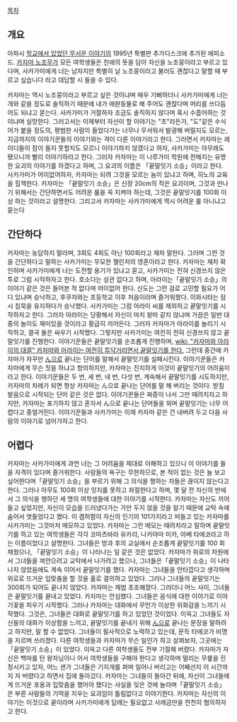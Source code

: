 [[목차]]

== 개요 ==

아파시 [[학교에서 있었던 무서운 이야기]]의 1995년 특별판 추가디스크에 추가된 에피소드. [[카자마 노조무]]가 모든 여학생들은 친애의 뜻을 담아 자신을 노조뭉이라고 부르고 있다며, 사카가미에게 너는 남자지만 특별히 날 노조뭉이라고 불러도 괜찮다고 말할 때 부르고 싶습니다 라고 대답할 시 들을 수 있다.

카자마는 역시 노조뭉이라고 부르고 싶은 것이냐며 매우 기뻐하더니 사카가미에게 너는 개와 같을 정도로 솔직하기 때문에 내가 애완동물로 해 주어도 괜찮다며 머리를 쓰다듬어도 되냐고 묻는다. 사카가미가 거절하자 조금도 솔직하지 않다며 혹시 수줍어하는 것이냐며 실망한다. 그러고서는 이제부터 자신이 할 이야기는 "초"라든가, "도"같은 수식어가 붙을 정도의, 평범한 사람이 들었다가는 너무나 무서워서 발광해 버릴지도 모르는, 지금까지의 이야기꾼들의 이야기와는 격이 다른 이야기라고 한다. 그러면서 카자마는 레이디들이 잠이 들지 못할지도 모르니 이야기하지 않겠다고 하자, 사카가미는 아무래도 됐으니까 빨리 이야기하라고 한다. 그러자 카자마는 이 나루가미 학원에 전해지는 유명한 요괴의 이야기를 하겠다고 하며, 그 요괴의 이름은 「끝말잇기 소승」이라고 한다. 사카가미가 어이없어하자, 카자마는 되려 그것을 모르는 놈이 있냐고 하며, 히노의 교육을 힐책한다. 카자마는 「끝말잇기 소승」은 신장 20cm의 작은 요괴이며, 그것과 만나기 위해서는 간단하면서도 어려운 룰을 꼭 지켜야 하는데, 그것은 끝말잇기를 100회 이상 하는 것이라고 설명한다. 그리고서 카자마는 사카가미에게 역시 어려운 룰 아니냐고 묻는다

== 간단하다 ==
카자마는 농담하지 말라며, 3회도 4회도 아닌 100회라고 재차 말한다. 그러며 그런 것을 간단하다고 말하는 사카가미는 무모한 챌린저의 영혼이라고 한다. 카자마는 재차 확인하며 사카가미에게 너는 도전할 용기가 있냐고 묻고, 사카가미는 전혀 신경쓰지 않은 투로 그럼 시작하자고 한다. 호소다는 상관 없다고 하며, 아라이는「끝말잇기 소승」의 이야기 같은 것은 들어본 적 없다며 어이없어 한다. 신도는 그런 걸로 고민할 필요가 어디 있냐며 승낙하고, 후쿠자와는 초등학교 이후 처음이라며 즐거워했다. 이와시타는 잠시 침묵을 유지하다가 승낙했다. 사카가미는 그럼 아라이 씨를 제외하고 끝말잇기를 시작하자고 한다. 그러자 아라이는 당황해서 자신이 마치 왕따 같지 않냐며 가끔은 일반 대중의 놀이도 재미있을 것이라고 황급히 끼어든다. 그러자 카자마가 아라이를 놀리기 시작하고, 결국 둘은 싸우기 시작했다. 그렇지만 사카가미는 여전히 전혀 신경쓰지 않고 끝말잇기를 진행한다. 이야기꾼들은 끝말잇기를 순조롭게 진행하며, [[wiki: "카자마와 아라이의 대결" 카자마와 아라이는 여전히 투닥거리면서 끝말잇기를 한다.]] 그런데 중간에 카자마가 자꾸만 [[ん]]으로 끝나는 단어를 말해서 끝말잇기를 실패시킨다. 이야기꾼들은 카자마에게 무슨 짓을 하냐고 항의하지만, 카자마는 진지하게 이것이 끝말잇기의 어려움이라고 한다. 이야기꾼들은 두 번, 세 번, 네 번, 다섯 번, 계속해서 끝말잇기를 시도하지만, 카자마의 차례가 되면 항상 카자마는 ん으로 끝나는 단어를 말 해 버리는 것이다. 받침 발음으로 시작되는 단어 같은 것은 없다. 이야기꾼들은 짜증이 나서 그만 때려치자고 하지만, 카자마는 포기하지 않고 혼자서 ん으로 끝나는 단어들을 외며 끝말잇기는 너무 어렵다고 중얼거린다. 이야기꾼들과 사카가미는 이제 카자마 같은 건 내버려 두고 다음 사람의 이야기로 넘어가자고 한다.

== 어렵다 ==
카자마는 사카가미에게 과연 너는 그 어려움을 제대로 이해하고 있으니 이 이야기를 들을 자격이 있다며 즐거워한다. 사람들의 욕구는 무한하므로, 본 적이 없는 것은 늘 보고 싶어한다며「끝말잇기 소승」을 부르기 위해 그 의식을 행하는 자들은 끊이지 않는다고 한다. 그러나 아무도 100회 이상 잇지를 못하고 좌절한다고 하며, 몇 달 전 자신의 반에서 그 의식을 행하던 세 명의 여학생들에 대한 이야기를 시작한다. 카자마는 자신도 끼어들고 싶었지만, 자신이 모습을 드러냈다가는 가만 두지 않을 것을 알기 때문에 교탁 속에 숨어서 엿들었다고 했다. 이 겸허함이 자신의 인기의 101가지라고 떠들고 있는 카자마를 사카가미는 그것마저 메모하고 있었다. 카자마는 그런 메모는 때려치라고 말하며 끝말잇기를 하고 있는 여학생들은 각각 코마츠바라 유카리, 나카야마 미카, 아베 타에코라고 하는 이름이었다고 설명한다. 그녀들은 방과 후의 교실에서 순조롭게 끝말잇기를 100 회 채웠으나, 「끝말잇기 소승」이 나타나는 일 같은 것은 없었다. 카자마가 위로의 차원에서 그녀들을 껴안으려고 교탁에서 나가려고 했으나, 그녀들은「끝말잇기 소승」이 나타나지 않았음에도 계속 이어서 끝말잇기를 했다. 카자마는 그녀들을 안타깝다고 생각하며 위로로 뜨거운 입맞춤을 할 것을 홀로 결의하고 있었다. 그러나 그녀들의 끝말잇기는 300회가 되어도 끝나지 않았다. 카자마는 제법 초조해졌다. 그러더니 어느 사이, 그녀들은 끝말잇기를 끝내고 있었다. 카자마는 안심했다. 그녀들은 음식에 대한 이야기로 이야기꽃을 피우기 시작했다. 그러나 카자마는 대화에서 무언가 이상한 위화감을 느끼기 시작했다. 그것은, 그녀들은 대화로 끝말잇기를 하고 있었던 것이었다. 이윽고 그녀들도 자신들의 대화가 이상함을 느끼고, 끝말잇기를 끝내기 위해 [[ん]]으로 끝나는 문장을 말하려고 하지만, 말 할 수 없었다. 그녀들이 필사적으로 노력하고 있는데, 문득 타에코가 비명을 지르며 쓰러졌다. 다른 여학생들과 카자마가 무슨 일인가 하고 살펴보자, 그곳에는「끝말잇기 소승」이 있었다. 이윽고 다른 여학생들도 전부 기절해 버렸다. 카자마가 자신은 백마를 탄 왕자님이니 어서 여학생들을 구해야 한다고 생각하며 떨리는 무릎을 진정시키고 있자, 어느 샌가 그녀들은 기지개를 펴며 일어나 버리고는 어째선지 이 시간까지 자 버렸다고 하면서 집에 돌아갔다. 카자마는 그녀들이 돌아간 뒤에, 자신이 그녀들에게 뜨거운 포옹과 입맞춤을 했어야 했다는 사실을 잊은 것에 놀라며「끝말잇기 소승」은 부른 사람들의 기억을 지우는 요괴임이 틀림없다고 이야기한다. 카자마는 자신의 이야기는 이것으로 끝이라며 사카가미에게 답례는 필요없고 사례금만을 천천히 협의하자고 한다.
